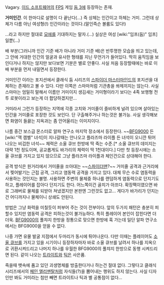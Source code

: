 Vagary. [[이드 소프트웨어]]의 [[FPS]] 게임 [[둠 3]]에 등장하는 존재. 

'''거미인간'''. 이 한마디로 설명이 다 끝난다(…) 즉 상체는 인간이고 하체는 거미. 그런데 상체가 다름 아닌 여성형(!) 인간이라는 것이다.(말인즉슨 볼륨도 있다!) 

...라고 하지만 절대로 [[모에]]를 기대하지는 말자.(…) 실상은 여성 [wiki:"임프(둠)" 임프]일뿐(…) 

배 부분(그러니까 인간 기준 배가 아니라 거미 기준 배)은 반투명한 모습을 띄고 있는데, 그 안에 거대한 인간의 얼굴과 유사한 형태를 지닌 무언가가 들어있다. 딱히 움직임을 보인다거나 하지는 않지만 보다보면 기분은 별로 안좋다. 사실 처음 등장할때에는 바로 이 배 부분을 먼저 내밀면서 등장한다. 

거미인간 이라는 포지션에서 클래식 둠 시리즈의 [[스파이더 마스터마인드]]의 포지션을 대체하는 존재라고 볼 수 있다. 다만 이쪽은 스마마처럼 기관총을 쏴제끼지는 않는다. 사실 스마마는 엄밀히 말해서 이름만 거미이지 생김새는 거미형이라기 보다는 4족 보행형 전투 로봇이라고 보는게 더 합당하겠지만... 

거미라서 그런가 등장하는 지역에 각종 고치와 거미줄이 즐비하게 널려 있으며 살아있는 인간을 거미줄로 포장한 것도 보인다. 단 구출해주거나 하는것은 불가능. 사실 생각해보면 화염이 들끓는 지옥과는 좀 안어울리는 이미지이다. 

나름 중간 보스급 몬스터로 알파 연구소 마지막 장소에서 등장한다. ~~[[BFG9000]] 든 [wiki:"잭 캠벨" 녀석]이 지나갈때는 안나오고 플라즈마 라이플 든 녀석이 오니깐 튀어나오는 비겁한 녀석~~ 체력은 소울 큐브 한방에 딱 죽는 수준.[* 소울 큐브의 데미지는 대략 1천 정도이며, 공교롭게도 바가리의 체력이 딱 1천대이다.] 다만 첫 등장시에는 소울 큐브를 가지고 있지 않으므로 그냥 플라즈마 라이플과 체인건으로 상대해야 한다. 

공격 방식은 원거리에서 거미줄을 쏘아대는 ~~[[스파이더맨]]?~~ 거미줄 공격과 근거리에서 찢어발기는 근접 공격, 그리고 염동력 공격을 가지고 있다. 대체 무슨 수로 염동력을 사용하는 것인지는 불명. 사용하면 주변의 물체중 하나를 랜덤하게 염동력으로 던지기도 하고, 플레이어를 잡아다 던지기도 한다. 어느쪽이건 골치가 아프다. 확장팩이였으면 바로 그래버로 물체를 되받아 쳐냈겠지만 본판엔 그런것도 없고... 게다가 바가리가 던지는건 어디까지나 물체이니 상쇄도 안된다. 

방법은 그냥 화력을 미칠듯이 퍼부어 주는 것이 전부이다. 앞의 두가지 패턴은 충분히 피할수 있지만 염동력 공격은 피하는것이 불가능하다. 특히 플레이어 본인이 잡힌다면 더더욱. [[BFG9000]]의 풀챠지 한방을 정통으로 맞으면 한방에 훅 가는데 일단 알파 연구소에서는 BFG9000을 얻을 수 없다. 

나중 가면 유물 발굴 지점에서 두마리가 동시에 튀어나온다. 다만 이때는 플레이어도 [[소울 큐브]]를 가지고 있을 시기이니 등장하자마자 바로 소울 큐브를 날려서 하나를 지옥으로 귀환시켜드리고 나머지 하나를 우월한 BFG9000의 풀챠지 한방으로 동행 시켜드리면 된다. 같이 나오는 [[트라이트]]와 [[틱]]은 사은품. 

죽을때 뱃속에 품고 있던 괴생명체를 방출한다거나 하는건 절대 없다. 그렇다고 클래식 시리즈에서의 [[페인 엘리멘탈]]처럼 자식들(?)을 뿜어내는 행위도 하지 않는다. 사실 디자인만 봐도 거미라는 첨만 빼면 트라이트나 틱과 별 공통점이 없다... 
